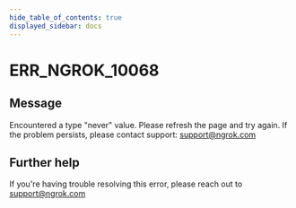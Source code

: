 ```yaml
---
hide_table_of_contents: true
displayed_sidebar: docs
---
```



# ERR_NGROK_10068

## Message

Encountered a type "never" value. Please refresh the page and try again. If the problem persists, please contact support: support@ngrok.com

<ErrorDetails error="err_ngrok_10068" />

## Further help

If you're having trouble resolving this error, please reach out to [support@ngrok.com](mailto:support@ngrok.com?subject=Help%20with%20ERR_NGROK_10068)

